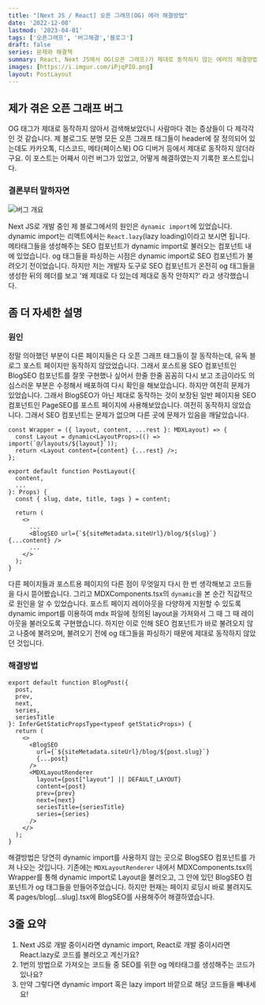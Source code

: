 ```yaml
---
title: "[Next JS / React] 오픈 그래프(OG) 에러 해결방법"
date: '2022-12-08'
lastmod: '2023-04-01'
tags: ['오픈그래프', '버그해결','블로그']
draft: false
series: 문제와 해결책
summary: React, Next JS에서 OG(오픈 그래프)가 제대로 동작하지 않는 에러의 해결방법을 공유합니다.
images: [https://i.imgur.com/iPjqPIO.png]
layout: PostLayout
---
```


## 제가 겪은 오픈 그래프 버그

OG 태그가 제대로 동작하지 않아서 검색해보았더니 사람마다 겪는 증상들이 다 제각각인 것 같습니다.
제 블로그도 분명 모든 오픈 그래프 태그들이 header에 잘 정의되어 있는데도 카카오톡, 디스코드, 메타(페이스북) OG 디버거 등에서
제대로 동작하지 않더라구요. 이 포스트는 어째서 이런 버그가 있었고, 어떻게 해결하였는지 기록한 포스트입니다.

### 결론부터 말하자면

![버그 개요](https://i.imgur.com/OWgg3Vb.png)

Next JS로 개발 중인 제 블로그에서의 원인은 `dynamic import`에 있었습니다. dynamic import는
리액트에서는 `React.lazy`(lazy loading)이라고 보시면 됩니다. 메타태그들을 생성해주는 SEO 컴포넌트가
dynamic import로 불러오는 컴포넌트 내에 있었습니다. og 태그들을 파싱하는 시점은 dynamic import로
SEO 컴포넌트가 불려오기 전이었습니다. 하지만 저는 개발자 도구로 SEO 컴포넌트가 온전히 og 태그들을
생성한 뒤의 헤더를 보고 '왜 제대로 다 있는데 제대로 동작 안하지?' 라고 생각했습니다.

## 좀 더 자세한 설명

### 원인

정말 의아했던 부분이 다른 페이지들은 다 오픈 그래프 태그들이 잘 동작하는데, 유독 블로그 포스트 페이지만
동작하지 않았었습니다. 그래서 포스트용 SEO 컴포넌트인 BlogSEO 컴포넌트를 잘못 구현했나 싶어서 한줄 한줄
꼼꼼히 다시 보고 조금이라도 의심스러운 부분은 수정해서 배포하여 다시 확인을 해보았습니다. 하지만 여전히
문제가 있었습니다. 그래서 BlogSEO가 아닌 제대로 동작하는 것이 보장된 일반 페이지용 SEO 컴포넌트인
PageSEO를 포스트 페이지에 사용해보았습니다. 여전히 동작하지 않았습니다. 그래서 SEO 컴포넌트는
문제가 없으며 다른 곳에 문제가 있음을 깨달았습니다.

```tsx:MDXComponents.tsx
const Wrapper = ({ layout, content, ...rest }: MDXLayout) => {
  const Layout = dynamic<LayoutProps>(() => import(`@/layouts/${layout}`));
  return <Layout content={content} {...rest} />;
};
```

```tsx:PostLayout.tsx
export default function PostLayout({
  content,
  ...
}: Props) {
  const { slug, date, title, tags } = content;

  return (
    <>
      ...
      <BlogSEO url={`${siteMetadata.siteUrl}/blog/${slug}`} {...content} />
      ...
    </>
  );
}
```

다른 페이지들과 포스트용 페이지의 다른 점이 무엇일지 다시 한 번 생각해보고 코드들을 다시 뜯어봤습니다.
그리고 MDXComponents.tsx의 `dynamic`을 본 순간 직감적으로 원인을 알 수 있었습니다. 포스트 페이지 레이아웃을 다양하게
지원할 수 있도록 dynamic import를 이용하여 mdx 파일에 정의된 layout을 가져와서 그 때 그 때 레이아웃을
불러오도록 구현했습니다. 하지만 이로 인해 SEO 컴포넌트가 바로 불려오지 않고 나중에 불려오며,
불려오기 전에 og 태그들을 파싱하기 때문에 제대로 동작하지 않았던 것입니다.

### 해결방법

```tsx:/pages/blog/[...slug].tsx
export default function BlogPost({
  post,
  prev,
  next,
  series,
  seriesTitle
}: InferGetStaticPropsType<typeof getStaticProps>) {
  return (
    <>
      <BlogSEO
        url={`${siteMetadata.siteUrl}/blog/${post.slug}`}
        {...post}
      />
      <MDXLayoutRenderer
        layout={post["layout"] || DEFAULT_LAYOUT}
        content={post}
        prev={prev}
        next={next}
        seriesTitle={seriesTitle}
        series={series}
      />
    </>
  );
}
```

해결방법은 당연히 dynamic import를 사용하지 않는 곳으로 BlogSEO 컴포넌트를 가져 나오는 것입니다.
기존에는 `MDXLayoutRenderer` 내에서 MDXComponents.tsx의 Wrapper를 통해 dynamic import로 Layout을 불러오고,
그 안에 있던 BlogSEO 컴포넌트가 og 태그들을 만들어주었습니다. 하지만 현재는 페이지 로딩시 바로
불려지도록 pages/blog[...slug].tsx에 BlogSEO를 사용해주어 해결하였습니다.

## 3줄 요약

1. Next JS로 개발 중이시라면 dynamic import, React로 개발 중이시라면 React.lazy로 코드를 불러오고 계신가요?
2. 1번의 방법으로 가져오는 코드들 중 SEO를 위한 og 메타태그를 생성해주는 코드가 있나요?
3. 만약 그렇다면 dynamic import 혹은 lazy import 바깥으로 해당 코드들을 빼내세요!

